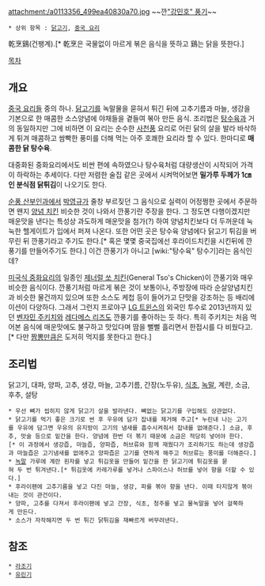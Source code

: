 attachment:/a0113356_499ea40830a70.jpg
~~깐[["강민호" 풍기]]~~

 * 상위 항목 : [[닭고기]], [[중국 요리]]

乾烹鷄(건팽계).[* 乾烹은 국물없이 마르게 볶은 음식을 뜻하고 鷄는 닭을 뜻한다.]

[[목차]]

== 개요 ==
[[중국 요리]]들 중의 하나. [[닭고기]]를 녹말물을 묻혀서 튀긴 뒤에 고추기름과 마늘, 생강을 기본으로 한 매콤한 소스양념에 야채들을 곁들여 볶아 만든 음식. 조리법은 [[탕수육]]과 거의 동일하지만 그에 비하면 이 요리는 순수한 [[쓰촨 성|사천]]풍 요리로 어린 닭의 살을 발라 바삭하게 튀겨 매콤하고 쌈빡한 풍미를 더해 먹는 아주 호쾌한 요리라 할 수 있다. 한마디로 '''매콤한 닭 탕수육'''.

대중화된 중화요리에서도 비싼 편에 속하였으나 탕수육처럼 대량생산이 시작되어 가격이 하락하는 추세이다. 다만 저렴한 술집 같은 곳에서 시켜먹어보면 '''밀가루 두께가 1㎝인 분식점 닭튀김'''이 나오기도 한다.

[[순풍 산부인과]]에서 [[박영규]]가 줄창 부르짖던 그 음식으로 실력이 어정쩡한 곳에서 주문하면 왠지 [[양념 치킨]] 비슷한 것이 나와서 깐풍기란 주장을 한다. 그 정도면 다행이겠지만 매운맛을 낸다는 특성상 과도하게 매운맛을 첨가(?) 하여 양념치킨보다 더 두꺼운데 눅눅한 헬게이트가 입에서 퍼져 나온다. 또한 어떤 곳은 탕수육 양념에다 닭고기 튀김을 버무린 뒤 깐풍기라고 주기도 한다.[* 혹은 몇몇 중국집에선 후라이드치킨을 시킨뒤에 깐풍기를 만들어주기도 한다.] 이건 깐풍기가 아니고 [wiki:"탕수육" 탕수기]라는 음식인데? 

[[미국식 중화요리]]의 일종인 [[제너럴 쏘 치킨]](General Tso's Chicken)이 깐풍기와 매우 비슷한 음식이다. 깐풍기처럼 마르게 볶은 것이 보통이나, 주방장에 따라 순살양념치킨과 비슷한 물건까지 있으며 또한 소스도 케첩 등이 들어가고 단맛을 강조하는 등 배리에이션이 다양하다. 그래서 그런지 프로야구 [[LG 트윈스]]의 외국인 투수로 2013년까지 있던 [[벤자민 주키치]]와 [[레다메스 리즈]]도 깐풍기를 좋아하는 듯 하다. 특히 주키치는 처음 먹어본 음식에 매운맛에도 불구하고 맛있다며 땀을 뻘뻘 흘리면서 한접시를 다 비웠다고.[* 다만 [[짬뽕]]만큼은 도저히 먹지를 못한다고 한다.] 

== 조리법 ==
닭고기, 대파, 양파, 고추, 생강, 마늘, 고추기름, 간장(노두유), [[식초]], [[녹말]], 계란, 소금, 후추, 설탕

 * 우선 뼈가 씹히지 않게 닭고기 살을 발라낸다. 뼈없는 닭고기를 구입해도 상관없다.
 * 닭고기를 먹기 좋은 크기로 썬 후 우유에 담가 잡내를 제거해 주고[* 누린내 나는 고기를 우유에 담그면 우유의 유지방이 고기의 냄새를 흡수시켜줘서 잡내를 없애준다.] 소금, 후추, 맛술 등으로 밑간을 한다. 양념에 한번 더 볶기 때문에 소금은 적당히 넣어야 한다.[* 이 과정에서 생강즙, 마늘즙, 양파즙, 허브류와 함께 재웠다가 조리하기도 하는데 생강즙과 마늘즙은 고기냄새를 없애주고 양파즙은 고기를 연하게 해주고 허브류는 풍미를 더해준다.]
 * [[녹말]] 가루에 계란 흰자를 넣고 튀김옷을 만들어 밑간을 한 닭고기에 튀김옷을 묻혀 두 번 튀겨낸다.[* 튀김옷에 카레가루를 넣거나 스파이스나 허브를 넣어 향을 더할 수 있다.]
 * 후라이팬에 고추기름을 넣고 다진 마늘, 생강, 파를 볶아 향을 낸다. 이때 타지않게 볶아내는 것이 관건이다.
 * 양파, 고추를 다져서 후라이팬에 넣고 간장, 식초, 청주를 넣고 물녹말을 넣어 걸쭉하게 만든다.
 * 소스가 자작해지면 두 번 튀긴 닭튀김을 재빠르게 버무려낸다.

== 참조 ==

 * [[라조기]]
 * [[유린기]]
